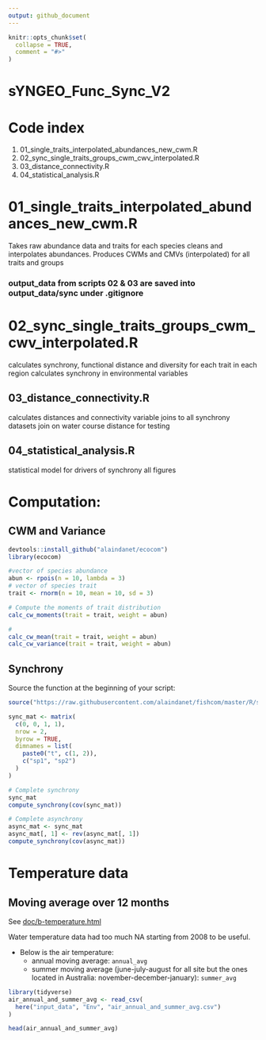 ```yaml
---
output: github_document
---
```


<!-- README.md is generated from README.Rmd. Please edit that file -->

```r
knitr::opts_chunk$set(
  collapse = TRUE,
  comment = "#>"
)
```

# sYNGEO_Func_Sync_V2

# Code index

1. 01_single_traits_interpolated_abundances_new_cwm.R
2. 02_sync_single_traits_groups_cwm_cwv_interpolated.R
3. 03_distance_connectivity.R
4. 04_statistical_analysis.R



# 01_single_traits_interpolated_abundances_new_cwm.R

Takes raw abundance data and traits for each species
cleans and interpolates abundances. 
Produces CWMs and CMVs (interpolated) for all traits and groups


### output_data from scripts 02 & 03 are saved into output_data/sync under .gitignore

# 02_sync_single_traits_groups_cwm_cwv_interpolated.R

calculates synchrony, functional distance and diversity for each trait in each region
calculates synchrony in environmental variables


## 03_distance_connectivity.R

calculates distances and connectivity variable
joins to all synchrony datasets
join on water course distance for testing

## 04_statistical_analysis.R

statistical model for drivers of synchrony
all figures




# Computation:

## CWM and Variance

```r
devtools::install_github("alaindanet/ecocom")
library(ecocom)

#vector of species abundance
abun <- rpois(n = 10, lambda = 3)
# vector of species trait
trait <- rnorm(n = 10, mean = 10, sd = 3)

# Compute the moments of trait distribution
calc_cw_moments(trait = trait, weight = abun)

# 
calc_cw_mean(trait = trait, weight = abun)
calc_cw_variance(trait = trait, weight = abun)
```

## Synchrony

Source the function at the beginning of your script:
```r
source("https://raw.githubusercontent.com/alaindanet/fishcom/master/R/synchrony.R")

sync_mat <- matrix(
  c(0, 0, 1, 1),
  nrow = 2,
  byrow = TRUE,
  dimnames = list(
    paste0("t", c(1, 2)),
    c("sp1", "sp2")
  )
)

# Complete synchrony
sync_mat
compute_synchrony(cov(sync_mat))

# Complete asynchrony
async_mat <- sync_mat
async_mat[, 1] <- rev(async_mat[, 1])
compute_synchrony(cov(async_mat))
```

# Temperature data

## Moving average over 12 months

See [doc/b-temperature.html](https://github.com/ksirving/sYNGEO_Func_Sync_V2/blob/main/doc/b-temperature.html)

Water temperature data had too much NA starting from 2008 to be useful.

- Below is the air temperature:
  - annual moving average: `annual_avg`
  - summer moving average (june-july-august for all site but the ones located in
    Australia: november-december-january): `summer_avg`


```r
library(tidyverse)
air_annual_and_summer_avg <- read_csv(
  here("input_data", "Env", "air_annual_and_summer_avg.csv")
)

head(air_annual_and_summer_avg)
```

